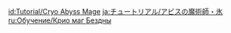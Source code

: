 {{Tutorial
|title    = Cryo Abyss Mage
|subtitle = New Entry
|type     = Enemies
|icon     = Icon Tutorial Monster.png
|about    = Cryo Abyss Mage
|image1   = Tutorial Enemies Cryo Abyss Mage.png
|text1    = Uses a {{Color|help|Cryo shield}} to protect itself. Perhaps you can break down its defenses with {{Pyro}} or other {{Color|help|Elemental Attacks that react with Cryo}}.
|sort     = 2203
}}

[[id:Tutorial/Cryo Abyss Mage]]
[[ja:チュートリアル/アビスの魔術師・氷]]
[[ru:Обучение/Крио маг Бездны]]